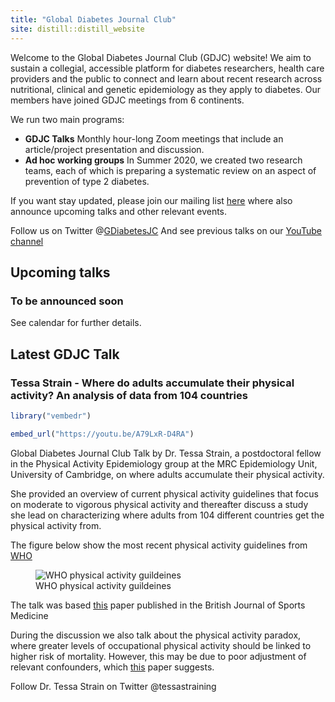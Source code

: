 ```yaml
---
title: "Global Diabetes Journal Club"
site: distill::distill_website
---
```


Welcome to the Global Diabetes Journal Club (GDJC) website! We aim to sustain a collegial, accessible platform for diabetes researchers, health care providers and the public to connect and learn about recent research across nutritional, clinical and genetic epidemiology as they apply to diabetes. Our members have joined GDJC meetings from 6 continents. 

We run two main programs:

  - **GDJC Talks** Monthly hour-long Zoom meetings that include an article/project presentation and discussion. 
  - **Ad hoc working groups** In Summer 2020, we created two research teams, each of which is preparing a systematic review on an aspect of prevention of type 2 diabetes. 
  
If you want stay updated, please join our mailing list [here](https://groups.google.com/g/global-diabetes-journal-club) where also announce upcoming talks and other relevant events.

Follow us on Twitter @[GDiabetesJC](https://twitter.com/gdiabetesjc)
And see previous talks on our [YouTube channel](https://www.youtube.com/channel/UCdBbu7haaggcoJqmhEx8cdg)

## Upcoming talks
### To be announced soon

See calendar for further details.

## Latest GDJC Talk
### Tessa Strain - Where do adults accumulate their physical activity? An analysis of data from 104 countries

```r

library("vembedr")

embed_url("https://youtu.be/A79LxR-D4RA")

```

Global Diabetes Journal Club Talk by Dr. Tessa Strain, a postdoctoral fellow in the Physical Activity Epidemiology group at the MRC Epidemiology Unit, University of Cambridge, on where adults accumulate their physical activity. 

She provided an overview of current physical activity guidelines that focus on moderate to vigorous physical activity and thereafter discuss a study she lead on characterizing where adults from 104 different countries get the physical activity from.

The figure below show the most recent physical activity guidelines from [WHO](https://www.who.int/activities/ensuring-sports-for-all)

![WHO physical activity guildeines](images/physical_activity_recs.jpg)

The talk was based [this](https://bjsm.bmj.com/content/54/24/1488) paper published in the British Journal of Sports Medicine 

During the discussion we also talk about the physical activity paradox, where greater levels of occupational physical activity should be linked to higher risk of mortality. However, this may be due to poor adjustment of relevant confounders, which [this](https://www.thelancet.com/journals/lanpub/article/PIIS2468-2667(21)00032-3/fulltext) paper suggests.

Follow Dr. Tessa Strain on Twitter @tessastraining




